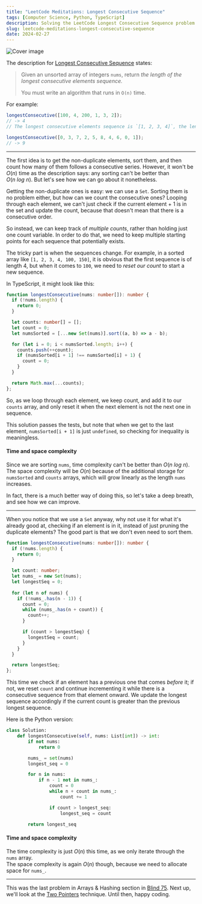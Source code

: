 ```yaml
---
title: "LeetCode Meditations: Longest Consecutive Sequence"
tags: [Computer Science, Python, TypeScript]
description: Solving the LeetCode Longest Consecutive Sequence problem.
slug: leetcode-meditations-longest-consecutive-sequence
date: 2024-02-27
---
```


![Cover image](/blog/post-images/2024-02-27/08-lm.png)

The description for [Longest Consecutive Sequence](https://leetcode.com/problems/longest-consecutive-sequence/) states:

> Given an unsorted array of integers `nums`, return _the length of the longest consecutive elements sequence._
>
> You must write an algorithm that runs in `O(n)` time.

For example:

```ts
longestConsecutive([100, 4, 200, 1, 3, 2]);
// -> 4
// The longest consecutive elements sequence is `[1, 2, 3, 4]`, the length is 4.

longestConsecutive([0, 3, 7, 2, 5, 8, 4, 6, 0, 1]);
// -> 9
```

---

The first idea is to get the non-duplicate elements, sort them, and then count how many of them follows a consecutive series. However, it won't be $O(n)$ time as the description says: any sorting can't be better than $O(n \ log \ n)$. But let's see how we can go about it nonetheless.

Getting the non-duplicate ones is easy: we can use a `Set`.
Sorting them is no problem either, but how can we count the consecutive ones?
Looping through each element, we can't just check if the current element + 1 is in the set and update the count, because that doesn't mean that there is a consecutive order.

So instead, we can keep track of _multiple counts_, rather than holding just one count variable.
In order to do that, we need to keep multiple starting points for each sequence that potentially exists. 

The tricky part is when the sequences change. For example, in a sorted array like `[1, 2, 3, 4, 100, 150]`, it is obvious that the first sequence is of length $4$, but when it comes to `100`, we need to _reset our count_ to start a new sequence.

In TypeScript, it might look like this:

```ts
function longestConsecutive(nums: number[]): number {
  if (!nums.length) { 
    return 0; 
  }

  let counts: number[] = [];
  let count = 0;
  let numsSorted = [...new Set(nums)].sort((a, b) => a - b);

  for (let i = 0; i < numsSorted.length; i++) {
    counts.push(++count);
    if (numsSorted[i + 1] !== numsSorted[i] + 1) {
      count = 0;
    }
  }

  return Math.max(...counts);
};
```

So, as we loop through each element, we keep count, and add it to our `counts` array, and only reset it when the next element is not the next one in sequence.

This solution passes the tests, but note that when we get to the last element, `numsSorted[i + 1]` is just `undefined`, so checking for inequality is meaningless. 

#### Time and space complexity

Since we are sorting `nums`, time complexity can't be better than $O(n \ log \ n)$. The space complexity will be $O(n)$ because of the additional storage for `numsSorted` and `counts` arrays, which will grow linearly as the length `nums` increases.

In fact, there is a much better way of doing this, so let's take a deep breath, and see how we can improve.

---

When you notice that we use a `Set` anyway, why not use it for what it's already good at, checking if an element is in it, instead of just pruning the duplicate elements?
The good part is that we don't even need to sort them.

```ts
function longestConsecutive(nums: number[]): number {
  if (!nums.length) { 
    return 0;
  }

  let count: number;
  let nums_ = new Set(nums);
  let longestSeq = 0;
    
  for (let n of nums) {
    if (!nums_.has(n - 1)) {
      count = 0;
      while (nums_.has(n + count)) {
        count++;
      }

      if (count > longestSeq) {
        longestSeq = count;
      }
    }
  }

  return longestSeq;
};
```

This time we check if an element has a previous one that comes _before_ it; if not, we reset `count` and continue incrementing it while there is a consecutive sequence from that element onward. We update the longest sequence accordingly if the current count is greater than the previous longest sequence.

Here is the Python version:

```python
class Solution:
    def longestConsecutive(self, nums: List[int]) -> int:
        if not nums:
            return 0

        nums_ = set(nums)
        longest_seq = 0

        for n in nums:
            if n - 1 not in nums_:
                count = 0
                while n + count in nums_:
                    count += 1

                if count > longest_seq:
                    longest_seq = count

        return longest_seq

```

#### Time and space complexity

The time complexity is just $O(n)$ this time, as we only iterate through the `nums` array.  
The space complexity is again $O(n)$ though, because we need to allocate space for `nums_`.


---

This was the last problem in Arrays & Hashing section in [Blind 75](https://neetcode.io/practice). Next up, we'll look at the [Two Pointers](https://leetcodethehardway.com/tutorials/basic-topics/two-pointers) technique. Until then, happy coding.
